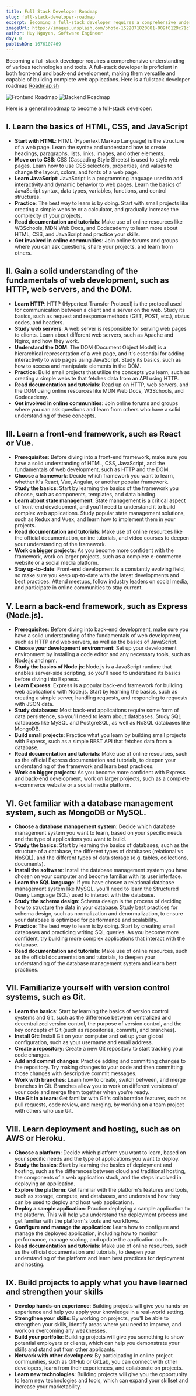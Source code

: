 ```yaml
---
title: Full Stack Developer Roadmap
slug: full-stack-developer-roadmap
excerpt: Becoming a full-stack developer requires a comprehensive understanding of various technologies and tools. A full-stack developer is proficient in both front-end and back-end development, making them versatile and capable of building complete web applications
imageUrl: https://images.unsplash.com/photo-1522071820081-009f0129c71c?ixlib=rb-4.0.3&ixid=MnwxMjA3fDB8MHxwaG90by1wYWdlfHx8fGVufDB8fHx8&auto=format&fit=crop&w=1740&q=80
author: Huy Nguyen, Software Engineer
day: 0
publishOn: 1676107469
---
```


Becoming a full-stack developer requires a comprehensive understanding of various technologies and tools. A full-stack developer is proficient in both front-end and back-end development, making them versatile and capable of building complete web applications. Here is a fullstack developer roadmap [Roadmap.sh](https://roadmap.sh/)

![Frontend Roadmap](https://roadmap.sh/roadmaps/frontend.png)
![Backend Roadmap](https://roadmap.sh/roadmaps/backend.png)

Here is a general roadmap to become a full-stack developer:

## I. Learn the basics of HTML, CSS, and JavaScript

- **Start with HTML**: HTML (Hypertext Markup Language) is the structure of a web page. Learn the syntax and understand how to create headings, paragraphs, lists, links, images, and other elements.
- **Move on to CSS**: CSS (Cascading Style Sheets) is used to style web pages. Learn how to use CSS selectors, properties, and values to change the layout, colors, and fonts of a web page.
- **Learn JavaScript**: JavaScript is a programming language used to add interactivity and dynamic behavior to web pages. Learn the basics of JavaScript syntax, data types, variables, functions, and control structures.
- **Practice**: The best way to learn is by doing. Start with small projects like creating a simple website or a calculator, and gradually increase the complexity of your projects.
- **Read documentation and tutorials**: Make use of online resources like W3Schools, MDN Web Docs, and Codecademy to learn more about HTML, CSS, and JavaScript and practice your skills.
- **Get involved in online communities**: Join online forums and groups where you can ask questions, share your projects, and learn from others.

## II. Gain a solid understanding of the fundamentals of web development, such as HTTP, web servers, and the DOM.

- **Learn HTTP**: HTTP (Hypertext Transfer Protocol) is the protocol used for communication between a client and a server on the web. Study its basics, such as request and response methods (GET, POST, etc.), status codes, and headers.
- **Study web servers**: A web server is responsible for serving web pages to clients. Learn about different web servers, such as Apache and Nginx, and how they work.
- **Understand the DOM**: The DOM (Document Object Model) is a hierarchical representation of a web page, and it's essential for adding interactivity to web pages using JavaScript. Study its basics, such as how to access and manipulate elements in the DOM.
- **Practice**: Build small projects that utilize the concepts you learn, such as creating a simple website that fetches data from an API using HTTP.
- **Read documentation and tutorials**: Read up on HTTP, web servers, and the DOM using online resources like MDN Web Docs, W3Schools, and Codecademy.
- **Get involved in online communities**: Join online forums and groups where you can ask questions and learn from others who have a solid understanding of these concepts.

## III. Learn a front-end framework, such as React or Vue.

- **Prerequisites**: Before diving into a front-end framework, make sure you have a solid understanding of HTML, CSS, JavaScript, and the fundamentals of web development, such as HTTP and the DOM.
- **Choose a framework**: Decide which framework you want to learn, whether it's React, Vue, Angular, or another popular framework.
- **Study the basics**: Start by learning the basics of the framework you choose, such as components, templates, and data binding.
- **Learn about state management**: State management is a critical aspect of front-end development, and you'll need to understand it to build complex web applications. Study popular state management solutions, such as Redux and Vuex, and learn how to implement them in your projects.
- **Read documentation and tutorials**: Make use of online resources like the official documentation, online tutorials, and video courses to deepen your understanding of the framework.
- **Work on bigger projects**: As you become more confident with the framework, work on larger projects, such as a complete e-commerce website or a social media platform.
- **Stay up-to-date**: Front-end development is a constantly evolving field, so make sure you keep up-to-date with the latest developments and best practices. Attend meetups, follow industry leaders on social media, and participate in online communities to stay current.

## V. Learn a back-end framework, such as Express (Node.js).

- **Prerequisites**: Before diving into back-end development, make sure you have a solid understanding of the fundamentals of web development, such as HTTP and web servers, as well as the basics of JavaScript.
- **Choose your development environment**: Set up your development environment by installing a code editor and any necessary tools, such as Node.js and npm.
- **Study the basics of Node.js**: Node.js is a JavaScript runtime that enables server-side scripting, so you'll need to understand its basics before diving into Express.
- **Learn Express**: Express is a popular back-end framework for building web applications with Node.js. Start by learning the basics, such as creating a simple server, handling requests, and responding to requests with JSON data.
- **Study databases**: Most back-end applications require some form of data persistence, so you'll need to learn about databases. Study SQL databases like MySQL and PostgreSQL, as well as NoSQL databases like MongoDB.
- **Build small projects**: Practice what you learn by building small projects with Express, such as a simple REST API that fetches data from a database.
- **Read documentation and tutorials**: Make use of online resources, such as the official Express documentation and tutorials, to deepen your understanding of the framework and learn best practices.
- **Work on bigger projects**: As you become more confident with Express and back-end development, work on larger projects, such as a complete e-commerce website or a social media platform.

## VI. Get familiar with a database management system, such as MongoDB or MySQL.

- **Choose a database management system**: Decide which database management system you want to learn, based on your specific needs and the type of applications you want to build.
- **Study the basics**: Start by learning the basics of databases, such as the structure of a database, the different types of databases (relational vs NoSQL), and the different types of data storage (e.g. tables, collections, documents).
- **Install the software**: Install the database management system you have chosen on your computer and become familiar with its user interface.
- **Learn the SQL language**: If you have chosen a relational database management system like MySQL, you'll need to learn the Structured Query Language (SQL) used to interact with the database.
- **Study the schema design**: Schema design is the process of deciding how to structure the data in your database. Study best practices for schema design, such as normalization and denormalization, to ensure your database is optimized for performance and scalability.
- **Practice**: The best way to learn is by doing. Start by creating small databases and practicing writing SQL queries. As you become more confident, try building more complex applications that interact with the database.
- **Read documentation and tutorials**: Make use of online resources, such as the official documentation and tutorials, to deepen your understanding of the database management system and learn best practices.

## VII. Familiarize yourself with version control systems, such as Git.

- **Learn the basics**: Start by learning the basics of version control systems and Git, such as the difference between centralized and decentralized version control, the purpose of version control, and the key concepts of Git (such as repositories, commits, and branches).
- **Install Git**: Install Git on your computer and set up your global configuration, such as your username and email address.
- **Create a repository**: Create a new Git repository to start tracking your code changes.
- **Add and commit changes**: Practice adding and committing changes to the repository. Try making changes to your code and then committing those changes with descriptive commit messages.
- **Work with branches**: Learn how to create, switch between, and merge branches in Git. Branches allow you to work on different versions of your code and merge them together when you're ready.
- **Use Git in a team**: Get familiar with Git's collaboration features, such as pull requests, code review, and merging, by working on a team project with others who use Git.

## VIII. Learn deployment and hosting, such as on AWS or Heroku.

- **Choose a platform**: Decide which platform you want to learn, based on your specific needs and the type of applications you want to deploy.
- **Study the basics**: Start by learning the basics of deployment and hosting, such as the differences between cloud and traditional hosting, the components of a web application stack, and the steps involved in deploying an application.
- **Explore the platform**: Get familiar with the platform's features and tools, such as storage, compute, and databases, and understand how they can be used to deploy and host web applications.
- **Deploy a sample application**: Practice deploying a sample application to the platform. This will help you understand the deployment process and get familiar with the platform's tools and workflows.
- **Configure and manage the application**: Learn how to configure and manage the deployed application, including how to monitor performance, manage scaling, and update the application code.
- **Read documentation and tutorials**: Make use of online resources, such as the official documentation and tutorials, to deepen your understanding of the platform and learn best practices for deployment and hosting.

## IX. Build projects to apply what you have learned and strengthen your skills

- **Develop hands-on experience**: Building projects will give you hands-on experience and help you apply your knowledge in a real-world setting.
- **Strengthen your skills**: By working on projects, you'll be able to strengthen your skills, identify areas where you need to improve, and work on overcoming any weaknesses.
- **Build your portfolio**: Building projects will give you something to show potential employers or clients, which can help you demonstrate your skills and stand out from other applicants.
- **Network with other developers**: By participating in online project communities, such as GitHub or GitLab, you can connect with other developers, learn from their experiences, and collaborate on projects.
- **Learn new technologies**: Building projects will give you the opportunity to learn new technologies and tools, which can expand your skillset and increase your marketability.

